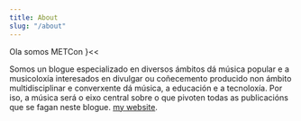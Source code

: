 ```yaml
---
title: About
slug: "/about"
---
```


Ola somos METCon }<<


Somos un blogue especializado en diversos ámbitos dá música popular e a  musicoloxía  interesados en divulgar ou  coñecemento producido non ámbito multidisciplinar e  converxente dá música, a educación e a  tecnoloxía. 
Por iso, a música será o eixo central sobre o que  pivoten todas as publicacións que se fagan neste blogue. 
[my website](https://www.lekoarts.de?utm_source=minimal-blog&utm_medium=Starter).

